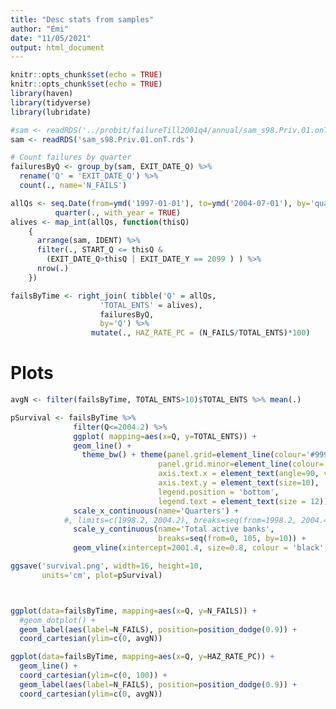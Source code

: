 ```yaml
---
title: "Desc stats from samples"
author: "Emi"
date: "11/05/2021"
output: html_document
---
```


```r
knitr::opts_chunk$set(echo = TRUE)
knitr::opts_chunk$set(echo = TRUE)
library(haven)
library(tidyverse)
library(lubridate)
```

```r
#sam <- readRDS('../probit/failureTill2001q4/annual/sam_s98.Priv.01.onT.rds')
sam <- readRDS('sam_s98.Priv.01.onT.rds')
```

```r
# Count failures by quarter
failuresByQ <- group_by(sam, EXIT_DATE_Q) %>%
  rename('Q' = 'EXIT_DATE_Q') %>%
  count(., name='N_FAILS')

allQs <- seq.Date(from=ymd('1997-01-01'), to=ymd('2004-07-01'), by='quarter') %>%
          quarter(., with_year = TRUE)
alives <- map_int(allQs, function(thisQ)
    {
      arrange(sam, IDENT) %>%
      filter(., START_Q <= thisQ & 
        (EXIT_DATE_Q>thisQ | EXIT_DATE_Y == 2099 ) ) %>%
      nrow(.)
    })

failsByTime <- right_join( tibble('Q' = allQs,
                    'TOTAL_ENTS' = alives),
                    failuresByQ,
                    by='Q') %>%
                  mutate(., HAZ_RATE_PC = (N_FAILS/TOTAL_ENTS)*100)

```

# Plots

```r
avgN <- filter(failsByTime, TOTAL_ENTS>10)$TOTAL_ENTS %>% mean(.)

pSurvival <- failsByTime %>%
              filter(Q<=2004.2) %>%
              ggplot( mapping=aes(x=Q, y=TOTAL_ENTS)) +
              geom_line() +
                theme_bw() + theme(panel.grid=element_line(colour='#999999', linetype='14'), 
                                 panel.grid.minor=element_line(colour='white'), text=element_text(size=12), 
                                 axis.text.x = element_text(angle=90, vjust=0.5),
                                 axis.text.y = element_text(size=10),
                                 legend.position = 'bottom',
                                 legend.text = element_text(size = 12)) +
              scale_x_continuous(name='Quarters') +
            #, limits=c(1998.2, 2004.2), breaks=seq(from=1998.2, 2004.43000, by=300)) + 
              scale_y_continuous(name='Total active banks', 
                                 breaks=seq(from=0, 105, by=10)) +
              geom_vline(xintercept=2001.4, size=0.8, colour = 'black', linetype = 'longdash')

ggsave('survival.png', width=16, height=10,
       units='cm', plot=pSurvival)



ggplot(data=failsByTime, mapping=aes(x=Q, y=N_FAILS)) +
  #geom_dotplot() +
  geom_label(aes(label=N_FAILS), position=position_dodge(0.9)) +
  coord_cartesian(ylim=c(0, avgN))

ggplot(data=failsByTime, mapping=aes(x=Q, y=HAZ_RATE_PC)) +
  geom_line() +
  coord_cartesian(ylim=c(0, 100)) + 
  geom_label(aes(label=N_FAILS), position=position_dodge(0.9)) +
  coord_cartesian(ylim=c(0, avgN))


```
